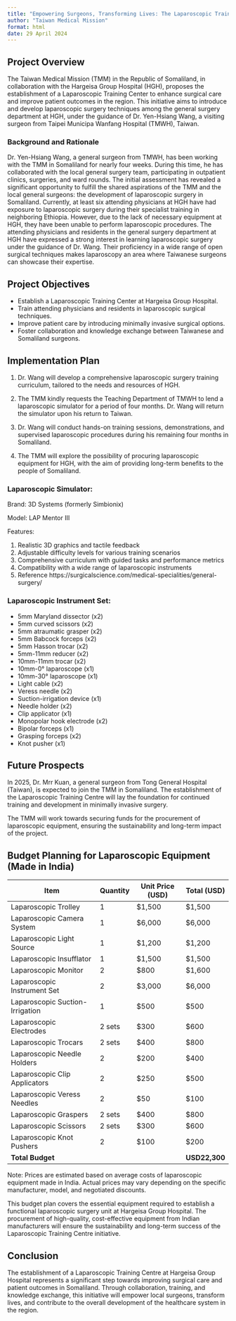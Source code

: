 ```yaml
---
title: "Empowering Surgeons, Transforming Lives: The Laparoscopic Training Initiative in Hargeisa Group Hospital"
author: "Taiwan Medical Mission"
format: html
date: 29 April 2024
---
```



## Project Overview
The Taiwan Medical Mission (TMM) in the Republic of Somaliland, in collaboration with the Hargeisa Group Hospital (HGH), proposes the establishment of a Laparoscopic Training Center to enhance surgical care and improve patient outcomes in the region. This initiative aims to introduce and develop laparoscopic surgery techniques among the general surgery department at HGH, under the guidance of Dr. Yen-Hsiang Wang, a visiting surgeon from Taipei Municipa Wanfang Hospital (TMWH), Taiwan.

### Background and Rationale

Dr. Yen-Hsiang Wang, a general surgeon from TMWH, has been working with the TMM in Somaliland for nearly four weeks. During this time, he has collaborated with the local general surgery team, participating in outpatient clinics, surgeries, and ward rounds.
The initial assessment has revealed a significant opportunity to fulfill the shared aspirations of the TMM and the local general surgeons: the development of laparoscopic surgery in Somaliland.
Currently, at least six attending physicians at HGH have had exposure to laparoscopic surgery during their specialist training in neighboring Ethiopia. However, due to the lack of necessary equipment at HGH, they have been unable to perform laparoscopic procedures.
The attending physicians and residents in the general surgery department at HGH have expressed a strong interest in learning laparoscopic surgery under the guidance of Dr. Wang. Their proficiency in a wide range of open surgical techniques makes laparoscopy an area where Taiwanese surgeons can showcase their expertise.

## Project Objectives

- Establish a Laparoscopic Training Center at Hargeisa Group Hospital.
- Train attending physicians and residents in laparoscopic surgical techniques.
- Improve patient care by introducing minimally invasive surgical options.
- Foster collaboration and knowledge exchange between Taiwanese and Somaliland surgeons.

## Implementation Plan

1. Dr. Wang will develop a comprehensive laparoscopic surgery training curriculum, tailored to the needs and resources of HGH.

2. The TMM kindly requests the Teaching Department of TMWH to lend a laparoscopic simulator for a period of four months. Dr. Wang will return the simulator upon his return to Taiwan.

3. Dr. Wang will conduct hands-on training sessions, demonstrations, and supervised laparoscopic procedures during his remaining four months in Somaliland.

4. The TMM will explore the possibility of procuring laparoscopic equipment for HGH, with the aim of providing long-term benefits to the people of Somaliland.

### Laparoscopic Simulator:

Brand: 3D Systems (formerly Simbionix)

Model: LAP Mentor III

Features:

1) Realistic 3D graphics and tactile feedback
2) Adjustable difficulty levels for various training scenarios
3) Comprehensive curriculum with guided tasks and performance metrics
4) Compatibility with a wide range of laparoscopic instruments
5) Reference https://surgicalscience.com/medical-specialities/general-surgery/



### Laparoscopic Instrument Set:

- 5mm Maryland dissector (x2)
- 5mm curved scissors (x2)
- 5mm atraumatic grasper (x2)
- 5mm Babcock forceps (x2)
- 5mm Hasson trocar (x2)
- 5mm-11mm reducer (x2)
- 10mm-11mm trocar (x2)
- 10mm-0° laparoscope (x1)
- 10mm-30° laparoscope (x1)
- Light cable (x2)
- Veress needle (x2)
- Suction-irrigation device (x1)
- Needle holder (x2)
- Clip applicator (x1)
- Monopolar hook electrode (x2)
- Bipolar forceps (x1)
- Grasping forceps (x2)
- Knot pusher (x1)

## Future Prospects

In 2025, Dr. Mrr Kuan, a general surgeon from Tong General Hospital (Taiwan), is expected to join the TMM in Somaliland. The establishment of the Laparoscopic Training Centre will lay the foundation for continued training and development in minimally invasive surgery.

The TMM will work towards securing funds for the procurement of laparoscopic equipment, ensuring the sustainability and long-term impact of the project.


## Budget Planning for Laparoscopic Equipment (Made in India)

| Item                            | Quantity | Unit Price (USD) | Total (USD) |
|---------------------------------|----------|------------------|-------------|
| Laparoscopic Trolley            | 1        | $1,500           | $1,500      |
| Laparoscopic Camera System      | 1        | $6,000           | $6,000      |
| Laparoscopic Light Source       | 1        | $1,200           | $1,200      |
| Laparoscopic Insufflator        | 1        | $1,500           | $1,500      |
| Laparoscopic Monitor            | 2        | $800             | $1,600      |
| Laparoscopic Instrument Set     | 2        | $3,000           | $6,000      |
| Laparoscopic Suction-Irrigation | 1        | $500             | $500        |
| Laparoscopic Electrodes         | 2 sets   | $300             | $600        |
| Laparoscopic Trocars            | 2 sets   | $400             | $800        |
| Laparoscopic Needle Holders     | 2        | $200             | $400        |
| Laparoscopic Clip Applicators   | 2        | $250             | $500        |
| Laparoscopic Veress Needles     | 2        | $50              | $100        |
| Laparoscopic Graspers           | 2 sets   | $400             | $800        |
| Laparoscopic Scissors           | 2 sets   | $300             | $600        |
| Laparoscopic Knot Pushers       | 2        | $100             | $200        |
| **Total Budget**                |          |                  | **USD22,300** |

Note: Prices are estimated based on average costs of laparoscopic equipment made in India. Actual prices may vary depending on the specific manufacturer, model, and negotiated discounts.

This budget plan covers the essential equipment required to establish a functional laparoscopic surgery unit at Hargeisa Group Hospital. The procurement of high-quality, cost-effective equipment from Indian manufacturers will ensure the sustainability and long-term success of the Laparoscopic Training Centre initiative.


## Conclusion
The establishment of a Laparoscopic Training Centre at Hargeisa Group Hospital represents a significant step towards improving surgical care and patient outcomes in Somaliland. Through collaboration, training, and knowledge exchange, this initiative will empower local surgeons, transform lives, and contribute to the overall development of the healthcare system in the region.

